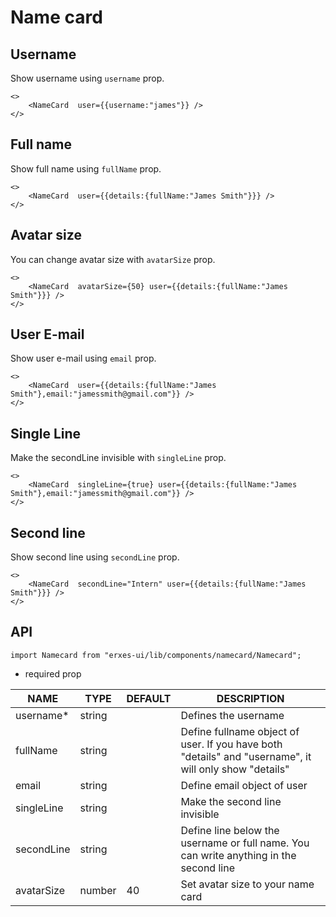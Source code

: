 # Name card
## **Username**
Show username using `username` prop.

```tsx
<>
	<NameCard  user={{username:"james"}} />
</>
```

## **Full name**
Show full name using `fullName` prop.

```tsx
<>
	<NameCard  user={{details:{fullName:"James Smith"}}} />
</>
```

## **Avatar size**
You can change avatar size with `avatarSize` prop.

```tsx
<>
	<NameCard  avatarSize={50} user={{details:{fullName:"James Smith"}}} />
</>
```

## **User E-mail**
Show user e-mail using `email` prop.

```tsx
<>
	<NameCard  user={{details:{fullName:"James Smith"},email:"jamessmith@gmail.com"}} />
</>
```

## **Single Line**
Make the secondLine invisible with `singleLine` prop.

```tsx
<>
	<NameCard  singleLine={true} user={{details:{fullName:"James Smith"},email:"jamessmith@gmail.com"}} />
</>
```

## **Second line**
Show second line using `secondLine` prop.

```tsx
<>
	<NameCard  secondLine="Intern" user={{details:{fullName:"James Smith"}}} />
</>
```

## **API**

```tsx
import Namecard from "erxes-ui/lib/components/namecard/Namecard";
```
* required prop

| NAME | TYPE | DEFAULT | DESCRIPTION |
| ---| --- | ---| --- |
| username*	 | string |  | Defines the username |
| fullName | string |  | Define fullname object of user. If you have both "details" and "username", it will only show "details" |
| email | string| | Define email object of user |
| singleLine | string |  | Make the second line invisible |
| secondLine | string |  | Define line below the username or full name. You can write anything in the second line |
| avatarSize | number | 40  | Set avatar size to your name card |